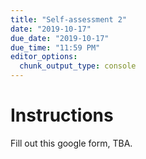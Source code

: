 ```yaml
---
title: "Self-assessment 2"
date: "2019-10-17"
due_date: "2019-10-17"
due_time: "11:59 PM"
editor_options: 
  chunk_output_type: console
---
```


# Instructions


Fill out this google form, TBA.